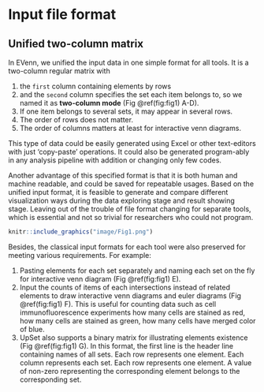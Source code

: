 # Input file format

## Unified two-column matrix

In EVenn, we unified the input data in one simple format for all tools. It is a two-column regular matrix with 

1. the `first` column containing elements by rows 
2. and the `second` column specifies the set each item belongs to, so we named it as **two-column mode** (Fig \@ref(fig:fig1) A-D). 
3. If one item belongs to several sets, it may appear in several rows. 
4. The order of rows does not matter. 
5. The order of columns matters at least for interactive venn diagrams. 

This type of data could be easily generated using Excel or other text-editors with just ‘copy-paste’ operations. It could also be generated program-ably in any analysis pipeline with addition or changing only few codes. 

Another advantage of this specified format is that it is both human and machine readable, and could be saved for repeatable usages. Based on the unified input format, it is feasible to generate and compare different visualization ways during the data exploring stage and result showing stage. Leaving out of the trouble of file format changing for separate tools, which is essential and not so trivial for researchers who could not program.  

```r
knitr::include_graphics("image/Fig1.png")
```

Besides, the classical input formats for each tool were also preserved for meeting various requirements. For example:

1. Pasting elements for each set separately and naming each set on the fly for interactive venn diagram (Fig \@ref(fig:fig1) E).
2. Input the counts of items of each intersections instead of related elements to draw interactive venn diagrams and euler diagrams (Fig \@ref(fig:fig1) F). This is useful for counting data such as cell immunofluorescence experiments how many cells are stained as red, how many cells are stained as green, how many cells have merged color of blue. 
3. UpSet also supports a binary matrix for illustrating elements existence  (Fig \@ref(fig:fig1) G). In this format, the first line is the header line containing names of all sets. Each row represents one element. Each column represents each set. Each row represents one element. A value of non-zero representing the corresponding element belongs to the corresponding set.



